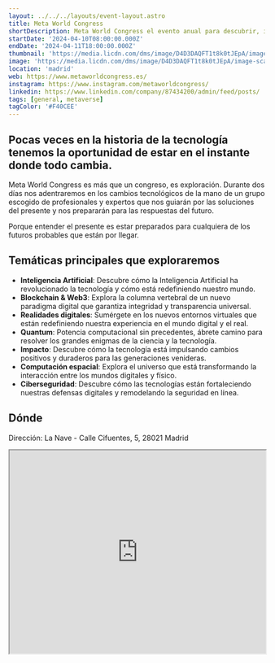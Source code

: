 ```yaml
---
layout: ../../../layouts/event-layout.astro
title: Meta World Congress
shortDescription: Meta World Congress el evento anual para descubrir, interactuar y aplicar tecnologías emergentes. Diseñado para ofrecer una experiencia inmersiva que permite a los asistentes no solo conocer las últimas innovaciones, sino interactuar con ellas y aprender a integrarlas de manera efectiva en sus negocios.
startDate: '2024-04-10T08:00:00.000Z'
endDate: '2024-04-11T18:00:00.000Z'
thumbnail: 'https://media.licdn.com/dms/image/D4D3DAQFT1t8k0tJEpA/image-scale_191_1128/0/1700727670709/meta_world_congress_cover?e=1712991600&v=beta&t=g_M9Nzha0lnZNrz5xcHb3y9qMvJu7kA7ilJAcbwc-D4'
image: 'https://media.licdn.com/dms/image/D4D3DAQFT1t8k0tJEpA/image-scale_191_1128/0/1700727670709/meta_world_congress_cover?e=1712991600&v=beta&t=g_M9Nzha0lnZNrz5xcHb3y9qMvJu7kA7ilJAcbwc-D4'
location: 'madrid'
web: https://www.metaworldcongress.es/
instagram: https://www.instagram.com/metaworldcongress/
linkedin: https://www.linkedin.com/company/87434200/admin/feed/posts/
tags: [general, metaverse]
tagColor: '#F40CEE'
---
```


## Pocas veces en la historia de la tecnología tenemos la oportunidad de estar en el instante donde todo cambia.

Meta World Congress es más que un congreso, es exploración. Durante dos días nos adentraremos en los cambios tecnológicos de la mano de un grupo escogido de profesionales y expertos que nos guiarán por las soluciones del presente y nos prepararán para las respuestas del futuro.

Porque entender el presente es estar preparados para cualquiera de los futuros probables que están por llegar.

## Temáticas principales que exploraremos

- **Inteligencia Artificial**: Descubre cómo la Inteligencia Artificial ha revolucionado la tecnología y cómo está redefiniendo nuestro mundo.
- **Blockchain & Web3**: Explora la columna vertebral de un nuevo paradigma digital que garantiza integridad y transparencia universal.
- **Realidades digitales**: Sumérgete en los nuevos entornos virtuales que están redefiniendo nuestra experiencia en el mundo digital y el real.
- **Quantum**: Potencia computacional sin precedentes, ábrete camino para resolver los grandes enigmas de la ciencia y la tecnología.
- **Impacto**: Descubre cómo la tecnología está impulsando cambios positivos y duraderos para las generaciones venideras.
- **Computación espacial**: Explora el universo que está transformando la interacción entre los mundos digitales y físico.
- **Ciberseguridad**: Descubre cómo las tecnologías están fortaleciendo nuestras defensas digitales y remodelando la seguridad en línea.

## Dónde

Dirección: La Nave - Calle Cifuentes, 5, 28021 Madrid

<iframe
  style="width: 100%; height: 400px;"
  height="400"
  allowfullscreen=""
  loading="lazy"
  referrerpolicy="no-referrer-when-downgrade"
  src="https://www.google.com/maps/embed?pb=!1m18!1m12!1m3!1d3040.7630779306296!2d-3.69857202325268!3d40.3476014598427!2m3!1f0!2f0!3f0!3m2!1i1024!2i768!4f13.1!3m3!1m2!1s0xd4226dc6a64c46b%3A0x23e1b239d4aea935!2sLa%20Nave!5e0!3m2!1ses!2ses!4v1687238977089!5m2!1ses!2ses"
  aria-label="La Nave - Calle Cifuentes, 5, 28021 Madrid"
></iframe>
